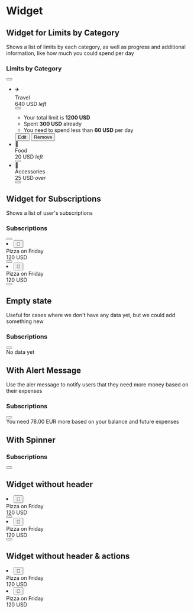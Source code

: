 
<Meta title="Components/Widget" />

# Widget

## Widget for Limits by Category

Shows a list of limits by each category, as well as progress and additional information, like how much you could spend per day

<UnstyledWithTheme>
  <div className="widget">
    <div className="widget-header">
      <h3 className="widget-title">Limits by Category</h3>
      <button type="button" className="icon-button">
        <PlusIcon />
      </button>
    </div>
    <div className="widget-content">
      <ul className="budget-list">
        <li className="budget-container">
          <div className="budget">
            <div className="emoji-circle">✈️</div>
            <div className="budget-information">
              <div className="budget-description">
                <div className="budget-description-category">Travel</div>
                <div className="budget-description-amount">640 USD <i>left</i></div>
              </div>
              <div className="budget-progress-background">
                <div
                  className="budget-progress-foreground"
                  style={{
                    width: `60%`,
                  }}
                />
              </div>
            </div>
            <button type="button" className="icon-button">
              <ArrowUp />
            </button>
          </div>
          <div className="budget-additional-list-container">
            <ul className="budget-additional-list">
              <li>Your total limit is <b>1200 USD</b></li>
              <li>Spent <b>300 USD</b> already</li>
              <li>You need to spend less than <b>60 USD</b> per day</li>
            </ul>
            <div className="budget-buttons-group">
              <button type="button" className="button button-secondary">Edit</button>
              <button type="button" className="button button-danger">Remove</button>
            </div>
          </div>
        </li>
        <li className="budget">
          <div className="emoji-circle">🍕</div>
          <div className="budget-information">
            <div className="budget-description">
              <div className="budget-description-category">Food</div>
              <div className="budget-description-amount">20 USD <i>left</i></div>
            </div>
            <div className="budget-progress-background budget-progress-close">
              <div
                className="budget-progress-foreground"
                style={{
                  width: `10%`,
                }}
              />
            </div>
          </div>
          <button type="button" className="icon-button">
            <ArrowDown />
          </button>
        </li>
        <li className="budget">
          <div className="emoji-circle">📱</div>
          <div className="budget-information">
            <div className="budget-description">
              <div className="budget-description-category">Accessories</div>
              <div className="budget-description-amount">25 USD <i>over</i></div>
            </div>
            <div className="budget-progress-background budget-progress-overspent">
              <div
                className="budget-progress-foreground"
                style={{
                  width: `0%`,
                }}
              />
            </div>
          </div>
          <button type="button" className="icon-button">
            <ArrowDown />
          </button>
        </li>
      </ul>
    </div>
  </div>
</UnstyledWithTheme>

## Widget for Subscriptions

Shows a list of user's subscriptions

<UnstyledWithTheme>
  <div className="widget">
    <div className="widget-header">
      <h3 className="widget-title">Subscriptions</h3>
      <button type="button" className="icon-button">
        <PlusIcon />
      </button>
    </div>
    <div className="widget-content">
      <div>
        <li className="subscription">
          <button className="emoji-circle-with-check">
            <span className="emoji-circle-with-check-category">🍕</span>
            <span className="emoji-circle-with-check-check"><CheckIcon /></span>
          </button>
          <div className="subscription-information">
            <div className="subscription-information-name">Pizza on Friday</div>
            <div className="subscription-information-amount">120 USD</div>
          </div>
          <button type="button" className="icon-button">
            <MoreVertical />
          </button>
        </li>
        <li className="subscription">
          <button className="emoji-circle-with-check emoji-circle-with-check-completed">
            <span className="emoji-circle-with-check-category">🍕</span>
            <span className="emoji-circle-with-check-check"><CheckIcon /></span>
          </button>
          <div className="subscription-information">
            <div className="subscription-information-name">Pizza on Friday</div>
            <div className="subscription-information-amount">120 USD</div>
          </div>
          <button type="button" className="icon-button">
            <MoreVertical />
          </button>
        </li>
      </div>
    </div>
  </div>
</UnstyledWithTheme>

## Empty state

Useful for cases where we don't have any data yet, but we could add something new

<UnstyledWithTheme>
  <div className="widget">
    <div className="widget-header">
      <h3 className="widget-title">Subscriptions</h3>
      <button type="button" className="icon-button">
        <PlusIcon />
      </button>
    </div>
    <div className="widget-content">
      <div className="box box-1">
        <span>No data yet</span>
      </div>
    </div>
  </div>
</UnstyledWithTheme>


## With Alert Message

Use the aler message to notify users that they need more money based on their expenses

<UnstyledWithTheme>
  <div className="widget">
    <div className="widget-header">
      <h3 className="widget-title">Subscriptions</h3>
      <button type="button" className="icon-button">
        <PlusIcon />
      </button>
    </div>
    <div className="widget-content">
      <div className="alert">
        <span className="alert-icon">
          <AlertIcon />
        </span>
        <span>You need 78.00 EUR more based on your balance and future expenses</span>
      </div>
    </div>
  </div>
</UnstyledWithTheme>

## With Spinner

<UnstyledWithTheme>
  <div className="widget">
    <div className="widget-header">
      <h3 className="widget-title">Subscriptions</h3>
      <button type="button" className="icon-button">
        <PlusIcon />
      </button>
    </div>
    <div className="widget-content">
      <div className="spinner-container">
        <div className="spinner" />
      </div>
    </div>
  </div>
</UnstyledWithTheme>

## Widget without header

<UnstyledWithTheme>
  <div className="widget">
    <div className="widget-content">
      <div>
        <li className="subscription">
          <button className="emoji-circle-with-check">
            <span className="emoji-circle-with-check-category">🍕</span>
            <span className="emoji-circle-with-check-check"><CheckIcon /></span>
          </button>
          <div className="subscription-information">
            <div className="subscription-information-name">Pizza on Friday</div>
            <div className="subscription-information-amount">120 USD</div>
          </div>
          <button type="button" className="icon-button">
            <MoreVertical />
          </button>
        </li>
        <li className="subscription">
          <button className="emoji-circle-with-check emoji-circle-with-check-completed">
            <span className="emoji-circle-with-check-category">🍕</span>
            <span className="emoji-circle-with-check-check"><CheckIcon /></span>
          </button>
          <div className="subscription-information">
            <div className="subscription-information-name">Pizza on Friday</div>
            <div className="subscription-information-amount">120 USD</div>
          </div>
          <button type="button" className="icon-button">
            <MoreVertical />
          </button>
        </li>
      </div>
    </div>
  </div>
</UnstyledWithTheme>


## Widget without header & actions

<UnstyledWithTheme>
  <div className="widget">
    <div className="widget-content">
      <div>
        <li className="subscription">
          <button className="emoji-circle-with-check">
            <span className="emoji-circle-with-check-category">🍕</span>
            <span className="emoji-circle-with-check-check"><CheckIcon /></span>
          </button>
          <div className="subscription-information">
            <div className="subscription-information-name">Pizza on Friday</div>
            <div className="subscription-information-amount">120 USD</div>
          </div>
        </li>
        <li className="subscription">
          <button className="emoji-circle-with-check emoji-circle-with-check-completed">
            <span className="emoji-circle-with-check-category">🍕</span>
            <span className="emoji-circle-with-check-check"><CheckIcon /></span>
          </button>
          <div className="subscription-information">
            <div className="subscription-information-name">Pizza on Friday</div>
            <div className="subscription-information-amount">120 USD</div>
          </div>
        </li>
      </div>
    </div>
  </div>
</UnstyledWithTheme>
